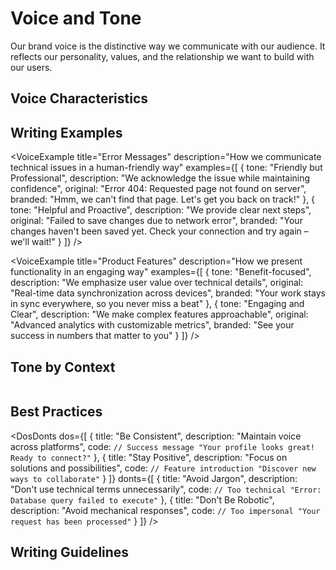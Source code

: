 
<Meta title="Brand/Voice and Tone" />

# Voice and Tone

Our brand voice is the distinctive way we communicate with our audience. It reflects our personality, values, and the relationship we want to build with our users.

## Voice Characteristics

<Table 
    columns={[
        { key: "trait", header: "Trait" },
        { key: "description", header: "Description" },
        { key: "example", header: "Example" }
    ]}
    data={[
        { 
            trait: "Confident", 
            description: "We speak with authority but not arrogance", 
            example: "We're transforming how teams collaborate" 
        },
        { 
            trait: "Approachable", 
            description: "We're friendly and welcoming", 
            example: "Need help? We're here for you" 
        },
        { 
            trait: "Clear", 
            description: "We communicate directly without jargon", 
            example: "Your data is backed up automatically" 
        },
        { 
            trait: "Empowering", 
            description: "We focus on user benefits and capabilities", 
            example: "You can now customize your workspace" 
        }
    ]}
/>

## Writing Examples

<VoiceExample
    title="Error Messages"
    description="How we communicate technical issues in a human-friendly way"
    examples={[
        {
            tone: "Friendly but Professional",
            description: "We acknowledge the issue while maintaining confidence",
            original: "Error 404: Requested page not found on server",
            branded: "Hmm, we can't find that page. Let's get you back on track!"
        },
        {
            tone: "Helpful and Proactive",
            description: "We provide clear next steps",
            original: "Failed to save changes due to network error",
            branded: "Your changes haven't been saved yet. Check your connection and try again – we'll wait!"
        }
    ]}
/>

<VoiceExample
    title="Product Features"
    description="How we present functionality in an engaging way"
    examples={[
        {
            tone: "Benefit-focused",
            description: "We emphasize user value over technical details",
            original: "Real-time data synchronization across devices",
            branded: "Your work stays in sync everywhere, so you never miss a beat"
        },
        {
            tone: "Engaging and Clear",
            description: "We make complex features approachable",
            original: "Advanced analytics with customizable metrics",
            branded: "See your success in numbers that matter to you"
        }
    ]}
/>

## Tone by Context

<Table 
    columns={[
        { key: "context", header: "Context" },
        { key: "tone", header: "Tone" },
        { key: "example", header: "Example" }
    ]}
    data={[
        { 
            context: "Success Messages", 
            tone: "Celebratory", 
            example: "🎉 Great job! Your project is live" 
        },
        { 
            context: "Error States", 
            tone: "Reassuring", 
            example: "Don't worry – we'll sort this out together" 
        },
        { 
            context: "Documentation", 
            tone: "Clear and Helpful", 
            example: "Here's how to get started in three easy steps" 
        },
        { 
            context: "Marketing", 
            tone: "Inspiring", 
            example: "Transform your workflow today" 
        }
    ]}
/>

## Best Practices

<DosDonts 
    dos={[
        {
            title: "Be Consistent",
            description: "Maintain voice across platforms",
            code: `// Success message
"Your profile looks great! Ready to connect?"`
        },
        {
            title: "Stay Positive",
            description: "Focus on solutions and possibilities",
            code: `// Feature introduction
"Discover new ways to collaborate"`
        }
    ]}
    donts={[
        {
            title: "Avoid Jargon",
            description: "Don't use technical terms unnecessarily",
            code: `// Too technical
"Error: Database query failed to execute"`
        },
        {
            title: "Don't Be Robotic",
            description: "Avoid mechanical responses",
            code: `// Too impersonal
"Your request has been processed"`
        }
    ]}
/>

## Writing Guidelines

<Table 
    columns={[
        { key: "element", header: "Element" },
        { key: "guideline", header: "Guideline" },
        { key: "example", header: "Example" }
    ]}
    data={[
        { 
            element: "Headlines", 
            guideline: "Active voice, benefit-focused", 
            example: "Build Better, Ship Faster" 
        },
        { 
            element: "Button Text", 
            guideline: "Action-oriented, concise", 
            example: "Start Creating" 
        },
        { 
            element: "Form Labels", 
            guideline: "Clear, descriptive", 
            example: "Choose Your Plan" 
        },
        { 
            element: "Help Text", 
            guideline: "Supportive, straightforward", 
            example: "Enter your work email to get started" 
        }
    ]}
/> 